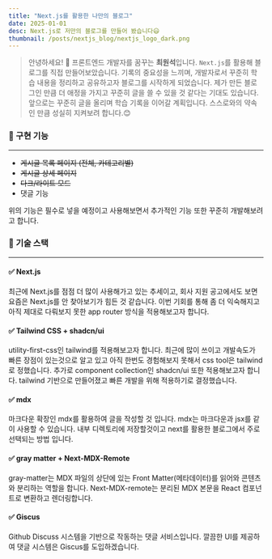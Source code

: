```yaml
---
title: "Next.js를 활용한 나만의 블로그"
date: 2025-01-01
desc: Next.js로 저만의 블로그를 만들어 봤습니다😃
thumbnail: /posts/nextjs_blog/nextjs_logo_dark.png
---
```


> 안녕하세요! 🎉 프론트엔드 개발자를 꿈꾸는 **최원석**입니다.
> `Next.js`를 활용해 블로그를 직접 만들어보았습니다. 기록의 중요성을 느끼며, 개발자로서 꾸준히 학습 내용을 정리하고 공유하고자 블로그를 시작하게 되었습니다. 제가 만든 블로그인 만큼 더 애정을 가지고 꾸준히 글을 쓸 수 있을 것 같다는 기대도 있습니다. 앞으로는 꾸준히 글을 올리며 학습 기록을 이어갈 계획입니다. 스스로와의 약속인 만큼 성실히 지켜보려 합니다.😊

### 📌 구현 기능

---

- ~~게시글 목록 페이지 (전체, 카테고리별)~~
- ~~게시글 상세 페이지~~
- ~~다크/라이트 모드~~
- 댓글 기능

위의 기능은 필수로 넣을 예정이고 사용해보면서 추가적인 기능 또한 꾸준히 개발해보려고 합니다.

### 📌 기술 스택

---

#### ✅ Next.js

최근에 Next.js를 점점 더 많이 사용해가고 있는 추세이고, 회사 지원 공고에서도 보면 요즘은 Next.js를 안 찾아보기가 힘든 것 같습니다. 이번 기회를 통해 좀 더 익숙해지고 아직 제대로 다뤄보지 못한 app router 방식을 적용해보고자 합니다.

#### ✅ Tailwind CSS + shadcn/ui

utility-first-css인 tailwind를 적용해보고자 합니다. 최근에 많이 쓰이고 개발속도가 빠른 장점이 있는것으로 알고 있고 아직 한번도 경험해보지 못해서 css tool은 tailwind로 정했습니다. 추가로 component collection인 shadcn/ui 또한 적용해보고자 합니다. tailwind 기반으로 만들어졌고 빠른 개발을 위해 적용하기로 결정했습니다.

#### ✅ mdx

마크다운 확장인 mdx를 활용하여 글을 작성할 것 입니다. mdx는 마크다운과 jsx를 같이 사용할 수 있습니다. 내부 디렉토리에 저장할것이고 next를 활용한 블로그에서 주로 선택되는 방법 입니다.

#### ✅ gray matter + Next-MDX-Remote

gray-matter는 MDX 파일의 상단에 있는 Front Matter(메타데이터)를 읽어와 콘텐츠와 분리하는 역할을 합니다.
Next-MDX-remote는 분리된 MDX 본문을 React 컴포넌트로 변환하고 렌더링합니다.

#### ✅ Giscus

Github Discuss 시스템을 기반으로 작동하는 댓글 서비스입니다.
깔끔한 UI를 제공하여 댓글 시스템은 Giscus를 도입하겠습니다.
